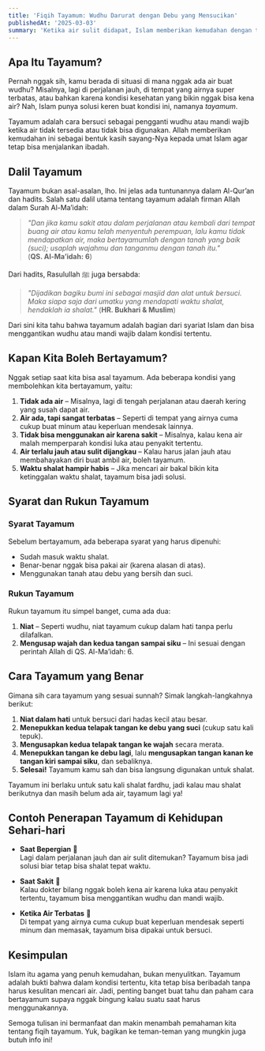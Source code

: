 ```yaml
---
title: 'Fiqih Tayamum: Wudhu Darurat dengan Debu yang Mensucikan'
publishedAt: '2025-03-03'
summary: 'Ketika air sulit didapat, Islam memberikan kemudahan dengan tayamum. Yuk, pelajari cara bertayamum sesuai sunnah dan kapan kita boleh menggunakannya!'
---
```


## Apa Itu Tayamum?

Pernah nggak sih, kamu berada di situasi di mana nggak ada air buat wudhu? Misalnya, lagi di perjalanan jauh, di tempat yang airnya super terbatas, atau bahkan karena kondisi kesehatan yang bikin nggak bisa kena air? Nah, Islam punya solusi keren buat kondisi ini, namanya *tayamum*.

Tayamum adalah cara bersuci sebagai pengganti wudhu atau mandi wajib ketika air tidak tersedia atau tidak bisa digunakan. Allah memberikan kemudahan ini sebagai bentuk kasih sayang-Nya kepada umat Islam agar tetap bisa menjalankan ibadah.

## Dalil Tayamum

Tayamum bukan asal-asalan, lho. Ini jelas ada tuntunannya dalam Al-Qur’an dan hadits. Salah satu dalil utama tentang tayamum adalah firman Allah dalam Surah Al-Ma’idah:

> _"Dan jika kamu sakit atau dalam perjalanan atau kembali dari tempat buang air atau kamu telah menyentuh perempuan, lalu kamu tidak mendapatkan air, maka bertayamumlah dengan tanah yang baik (suci); usaplah wajahmu dan tanganmu dengan tanah itu."_  
> (**QS. Al-Ma’idah: 6**)

Dari hadits, Rasulullah ﷺ juga bersabda:

> _"Dijadikan bagiku bumi ini sebagai masjid dan alat untuk bersuci. Maka siapa saja dari umatku yang mendapati waktu shalat, hendaklah ia shalat."_
> (**HR. Bukhari & Muslim**)

Dari sini kita tahu bahwa tayamum adalah bagian dari syariat Islam dan bisa menggantikan wudhu atau mandi wajib dalam kondisi tertentu.

## Kapan Kita Boleh Bertayamum?

Nggak setiap saat kita bisa asal tayamum. Ada beberapa kondisi yang membolehkan kita bertayamum, yaitu:

1. **Tidak ada air** – Misalnya, lagi di tengah perjalanan atau daerah kering yang susah dapat air.
2. **Air ada, tapi sangat terbatas** – Seperti di tempat yang airnya cuma cukup buat minum atau keperluan mendesak lainnya.
3. **Tidak bisa menggunakan air karena sakit** – Misalnya, kalau kena air malah memperparah kondisi luka atau penyakit tertentu.
4. **Air terlalu jauh atau sulit dijangkau** – Kalau harus jalan jauh atau membahayakan diri buat ambil air, boleh tayamum.
5. **Waktu shalat hampir habis** – Jika mencari air bakal bikin kita ketinggalan waktu shalat, tayamum bisa jadi solusi.

## Syarat dan Rukun Tayamum

### **Syarat Tayamum**
Sebelum bertayamum, ada beberapa syarat yang harus dipenuhi:
- Sudah masuk waktu shalat.
- Benar-benar nggak bisa pakai air (karena alasan di atas).
- Menggunakan tanah atau debu yang bersih dan suci.

### **Rukun Tayamum**
Rukun tayamum itu simpel banget, cuma ada dua:
1. **Niat** – Seperti wudhu, niat tayamum cukup dalam hati tanpa perlu dilafalkan.
2. **Mengusap wajah dan kedua tangan sampai siku** – Ini sesuai dengan perintah Allah di QS. Al-Ma’idah: 6.

## Cara Tayamum yang Benar

Gimana sih cara tayamum yang sesuai sunnah? Simak langkah-langkahnya berikut:

1. **Niat dalam hati** untuk bersuci dari hadas kecil atau besar.
2. **Menepukkan kedua telapak tangan ke debu yang suci** (cukup satu kali tepuk).
3. **Mengusapkan kedua telapak tangan ke wajah** secara merata.
4. **Menepukkan tangan ke debu lagi**, lalu **mengusapkan tangan kanan ke tangan kiri sampai siku**, dan sebaliknya.
5. **Selesai!** Tayamum kamu sah dan bisa langsung digunakan untuk shalat.

Tayamum ini berlaku untuk satu kali shalat fardhu, jadi kalau mau shalat berikutnya dan masih belum ada air, tayamum lagi ya!

## Contoh Penerapan Tayamum di Kehidupan Sehari-hari

- **Saat Bepergian** 🚗  
  Lagi dalam perjalanan jauh dan air sulit ditemukan? Tayamum bisa jadi solusi biar tetap bisa shalat tepat waktu.

- **Saat Sakit** 🤒  
  Kalau dokter bilang nggak boleh kena air karena luka atau penyakit tertentu, tayamum bisa menggantikan wudhu dan mandi wajib.

- **Ketika Air Terbatas** 🚰  
  Di tempat yang airnya cuma cukup buat keperluan mendesak seperti minum dan memasak, tayamum bisa dipakai untuk bersuci.

## Kesimpulan

Islam itu agama yang penuh kemudahan, bukan menyulitkan. Tayamum adalah bukti bahwa dalam kondisi tertentu, kita tetap bisa beribadah tanpa harus kesulitan mencari air. Jadi, penting banget buat tahu dan paham cara bertayamum supaya nggak bingung kalau suatu saat harus menggunakannya.

Semoga tulisan ini bermanfaat dan makin menambah pemahaman kita tentang fiqih tayamum. Yuk, bagikan ke teman-teman yang mungkin juga butuh info ini!